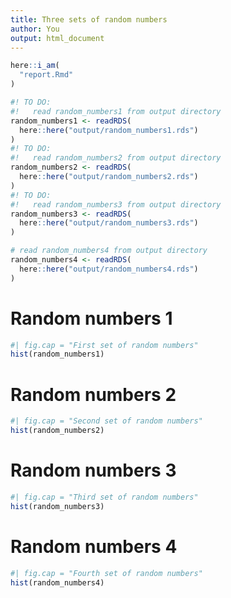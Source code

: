 ```yaml
---
title: Three sets of random numbers
author: You
output: html_document
---
```


```r
here::i_am(
  "report.Rmd"
)
```

```r
#! TO DO: 
#!   read random_numbers1 from output directory
random_numbers1 <- readRDS(
  here::here("output/random_numbers1.rds")
)
#! TO DO: 
#!   read random_numbers2 from output directory
random_numbers2 <- readRDS(
  here::here("output/random_numbers2.rds")
)
#! TO DO: 
#!   read random_numbers3 from output directory
random_numbers3 <- readRDS(
  here::here("output/random_numbers3.rds")
)

# read random_numbers4 from output directory
random_numbers4 <- readRDS(
  here::here("output/random_numbers4.rds")
)
```

# Random numbers 1

```r
#| fig.cap = "First set of random numbers"
hist(random_numbers1)
```

# Random numbers 2

```r
#| fig.cap = "Second set of random numbers"
hist(random_numbers2)
```

# Random numbers 3

```r
#| fig.cap = "Third set of random numbers"
hist(random_numbers3)
```

# Random numbers 4

```r

#| fig.cap = "Fourth set of random numbers"
hist(random_numbers4)
```
